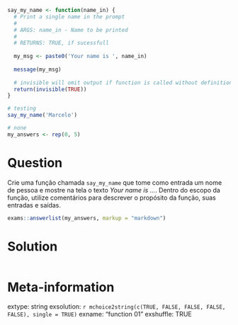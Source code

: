 ```r
say_my_name <- function(name_in) {
  # Print a single name in the prompt
  #
  # ARGS: name_in - Name to be printed
  #
  # RETURNS: TRUE, if sucessfull
  
  my_msg <- paste0('Your name is ', name_in)
  
  message(my_msg)
  
  # invisible will omit output if function is called without definition of output
  return(invisible(TRUE))
}

# testing
say_my_name('Marcelo')
```

```r
# none
my_answers <- rep(0, 5)
```

Question
========

Crie uma função chamada `say_my_name` que tome como entrada um nome de pessoa e mostre na tela o texto _Your name is ..._. Dentro do escopo da função, utilize comentários para descrever o propósito da função, suas entradas e saídas.

```r
exams::answerlist(my_answers, markup = "markdown")
```

Solution
================

```r
```


Meta-information
================
extype: string
exsolution: `r mchoice2string(c(TRUE, FALSE, FALSE, FALSE, FALSE), single = TRUE)`
exname: "function 01"
exshuffle: TRUE

